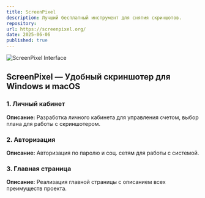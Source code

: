 ```yaml
---
title: ScreenPixel
description: Лучший бесплатный инструмент для снятия скриншотов.
repository:
url: https://screenpixel.org/
date: 2025-06-06
published: true
---
```


<img 
  src="/screenpixel.webp" 
  alt="ScreenPixel Interface"
  className="rounded-lg mb-8"
/>

## ScreenPixel — Удобный скриншотер для Windows и macOS

### 1. Личный кабинет

**Описание:**
Разработка личного кабинета для управления счетом, выбор плана для работы с скриншотером.

### 2. Авторизация

**Описание:**
Авторизация по паролю и соц. сетям для работы с системой.

### 3. Главная страница

**Описание:**
Реализация главной страницы с описанием всех преимуществ проекта.


